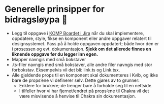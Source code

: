 
<Meta title="Info/Bidra/Generelt" />

# Generelle prinsipper for bidragsløypa 📌

- Legg til oppgave i [KOMP Boardet i Jira](https://kartverket.atlassian.net/jira/software/projects/KOMP/boards/80) når du skal implementere, oppdatere, style, fikse en komponent eller andre oppgaver relatert til designsystemet. Pass på å holde oppgaven oppdatert; både hvor den er i prosessen og evt. dokumentasjon.
  **Sjekk om det allerede finnes en liknende oppgave før du legger inn egen.**
- Mapper navngis med små bokstaver
- .ts-filer navngis med små bokstaver, alle andre filer navngis med stor forbokstav. Eksempelvis vil det bli: link.ts og Link.tsx.
- Alle gjeldende props til en komponent skal dokumenteres i Kvib, og ikke bare de props’ene vi definerer selv. Dette gjøres av to grunner:
  - Enklere for brukere; de trenger bare å forholde seg til en nettside.
  - I tilfeller hvor vi har fjernet/endret på props’ene til Chakra vil det være misvisende å henvise til Chakra sin dokumentasjon.
